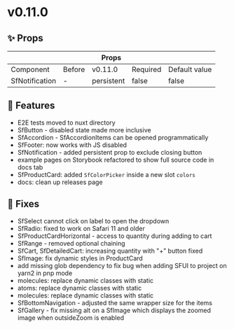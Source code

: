 
<Meta title="Releases/v0.11.x - Latest Minor/v0.11.0 - Latest/Change log" />

# v0.11.0

## ✨ Props

<table>
  <thead>
    <tr>
      <th colspan="5">Props</th>
    </tr>
  </thead>
  <tbody>
    <tr>
      <td>Component</td>
      <td>Before</td>
      <td>v0.11.0</td>
      <td>Required</td>
      <td>Default value</td>
    </tr>
    <tr>
      <td>SfNotification</td>
      <td>-</td>
      <td>persistent</td>
      <td>false</td>
      <td>false</td>
    </tr>
  </tbody>
</table>

## 🚀 Features

- E2E tests moved to nuxt directory
- SfButton - disabled state made more inclusive
- SfAccordion - SfAccordionItems can be opened programmatically
- SfFooter: now works with JS disabled
- SfNotification - added persistent prop to exclude closing button
- example pages on Storybook refactored to show full source code in docs tab
- SfProductCard: added `SfColorPicker` inside a new slot `colors`
- docs: clean up releases page

## 🐛 Fixes

- SfSelect cannot click on label to open the dropdown
- SfRadio: fixed to work on Safari 11 and older
- SfProductCardHorizontal - access to quantity during adding to cart
- SfRange - removed optional chaining
- SfCart, SfDetailedCart: increasing quantity with "+" button fixed
- SfImage: fix dynamic styles in ProductCard
- add missing glob dependency to fix bug when adding SFUI to project on yarn2 in pnp mode
- molecules: replace dynamic classes with static
- atoms: replace dynamic classes with static
- molecules: replace dynamic classes with static
- SfBottomNavigation - adjusted the same wrapper size for the items
- SfGallery - fix missing alt on a SfImage which displays the zoomed image when outsideZoom is enabled
